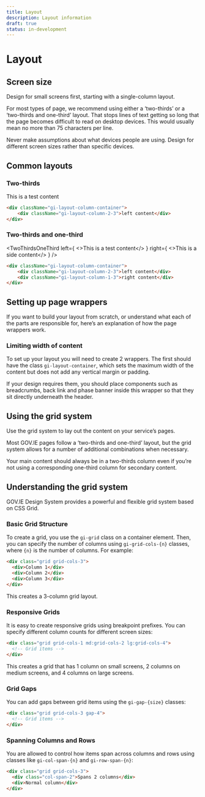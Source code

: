 ```yaml
---
title: Layout
description: Layout information
draft: true
status: in-development
---
```


# Layout

## Screen size

Design for small screens first, starting with a single-column layout.

For most types of page, we recommend using either a ‘two-thirds’ or a ‘two-thirds and one-third’ layout. That stops lines of text getting so long that the page becomes difficult to read on desktop devices. This would usually mean no more than 75 characters per line.

Never make assumptions about what devices people are using. Design for different screen sizes rather than specific devices.

## Common layouts

### Two-thirds

<TwoThirds>This is a test content</TwoThirds>

```html
<div className="gi-layout-column-container">
    <div className="gi-layout-column-2-3">left content</div>
</div>
```

### Two-thirds and one-third

<TwoThirdsOneThird 
    left={
        <>This is a test content</>
    }
    right={
        <>This is a side content</>
    } />

```html
<div className="gi-layout-column-container">
    <div className="gi-layout-column-2-3">left content</div>
    <div className="gi-layout-column-1-3">right content</div>
</div>
```

## Setting up page wrappers

If you want to build your layout from scratch, or understand what each of the parts are responsible for, here’s an explanation of how the page wrappers work.

### Limiting width of content

To set up your layout you will need to create 2 wrappers. The first should have the class `gi-layout-container`, which sets the maximum width of the content but does not add any vertical margin or padding.

If your design requires them, you should place components such as breadcrumbs, back link and phase banner inside this wrapper so that they sit directly underneath the header.

## Using the grid system

Use the grid system to lay out the content on your service’s pages.

Most GOV.IE pages follow a ‘two-thirds and one-third’ layout, but the grid system allows for a number of additional combinations when necessary.

Your main content should always be in a two-thirds column even if you’re not using a corresponding one-third column for secondary content.

## Understanding the grid system

GOV.IE Design System provides a powerful and flexible grid system based on CSS Grid. 

### Basic Grid Structure
To create a grid, you use the `gi-grid` class on a container element. Then, you can specify the number of columns using `gi-grid-cols-{n}` classes, where `{n}` is the number of columns.
For example:

```html
<div class="grid grid-cols-3">
  <div>Column 1</div>
  <div>Column 2</div>
  <div>Column 3</div>
</div>
```
This creates a 3-column grid layout.

### Responsive Grids
It is easy to create responsive grids using breakpoint prefixes. You can specify different column counts for different screen sizes:

```html
<div class="grid grid-cols-1 md:grid-cols-2 lg:grid-cols-4">
  <!-- Grid items -->
</div>
```
This creates a grid that has 1 column on small screens, 2 columns on medium screens, and 4 columns on large screens.

### Grid Gaps
You can add gaps between grid items using the `gi-gap-{size}` classes:

```html
<div class="grid grid-cols-3 gap-4">
  <!-- Grid items -->
</div>
```

### Spanning Columns and Rows
You are allowed to control how items span across columns and rows using classes like `gi-col-span-{n}` and `gi-row-span-{n}`:
```html
<div class="grid grid-cols-3">
  <div class="col-span-2">Spans 2 columns</div>
  <div>Normal column</div>
</div>
```